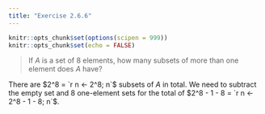 ```yaml
---
title: "Exercise 2.6.6"
---
```


```r
knitr::opts_chunk$set(options(scipen = 999))
knitr::opts_chunk$set(echo = FALSE)
```

> If $A$ is a set of 8 elements, how many subsets of more than one element does $A$ have?

There are $2^8 = `r n <- 2^8; n`$ subsets of $A$ in total. We need to subtract the empty set and 8 one-element sets for the total of $2^8 - 1 - 8 = `r n <- 2^8 - 1 - 8; n`$.
